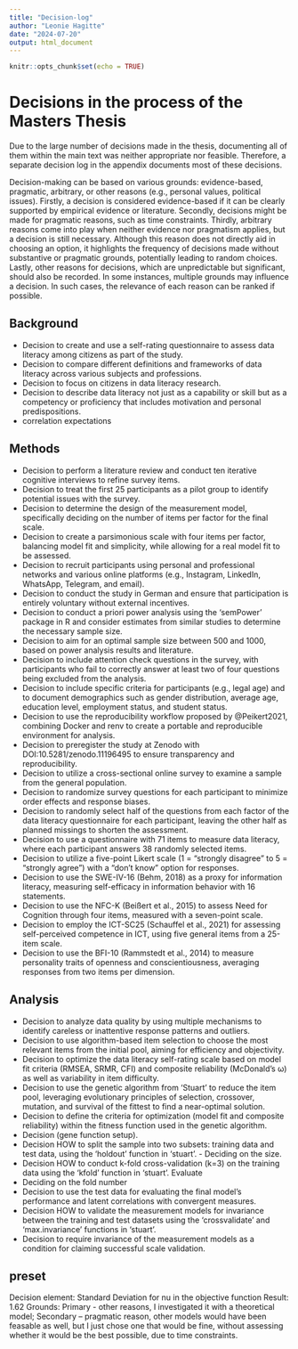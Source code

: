 ```yaml
---
title: "Decision-log"
author: "Leonie Hagitte"
date: "2024-07-20"
output: html_document
---
```

```r
knitr::opts_chunk$set(echo = TRUE)
```

# Decisions in the process of the Masters Thesis

Due to the large number of decisions made in the thesis, documenting all of them within the main text was neither appropriate nor feasible. Therefore, a separate decision log in the appendix documents most of these decisions.

Decision-making can be based on various grounds: evidence-based, pragmatic, arbitrary, or other reasons (e.g., personal values, political issues). Firstly, a decision is considered evidence-based if it can be clearly supported by empirical evidence or literature. Secondly, decisions might be made for pragmatic reasons, such as time constraints. Thirdly, arbitrary reasons come into play when neither evidence nor pragmatism applies, but a decision is still necessary. Although this reason does not directly aid in choosing an option, it highlights the frequency of decisions made without substantive or pragmatic grounds, potentially leading to random choices. Lastly, other reasons for decisions, which are unpredictable but significant, should also be recorded.
In some instances, multiple grounds may influence a decision. In such cases, the relevance of each reason can be ranked if possible.

## Background

- Decision to create and use a self-rating questionnaire to assess data literacy among citizens as part of the study.
- Decision to compare different definitions and frameworks of data literacy across various subjects and professions.
- Decision to focus on citizens in data literacy research.
- Decision to describe data literacy not just as a capability or skill but as a competency or proficiency that includes motivation and personal predispositions.
- correlation expectations


## Methods
- Decision to perform a literature review and conduct ten iterative cognitive interviews to refine survey items.
- Decision to treat the first 25 participants as a pilot group to identify potential issues with the survey.
- Decision to determine the design of the measurement model, specifically deciding on the number of items per factor for the final scale.
- Decision to create a parsimonious scale with four items per factor, balancing model fit and simplicity, while allowing for a real model fit to be assessed.
- Decision to recruit participants using personal and professional networks and various online platforms (e.g., Instagram, LinkedIn, WhatsApp, Telegram, and email).
- Decision to conduct the study in German and ensure that participation is entirely voluntary without external incentives.
- Decision to conduct a priori power analysis using the ‘semPower’ package in R and consider estimates from similar studies to determine the necessary sample size.
- Decision to aim for an optimal sample size between 500 and 1000, based on power analysis results and literature.
- Decision to include attention check questions in the survey, with participants who fail to correctly answer at least two of four questions being excluded from the analysis.
- Decision to include specific criteria for participants (e.g., legal age) and to document demographics such as gender distribution, average age, education level, employment status, and student status.
- Decision to use the reproducibility workflow proposed by @Peikert2021, combining Docker and renv to create a portable and reproducible environment for analysis.
- Decision to preregister the study at Zenodo with DOI:10.5281/zenodo.11196495 to ensure transparency and reproducibility.
- Decision to utilize a cross-sectional online survey to examine a sample from the general population.
- Decision to randomize survey questions for each participant to minimize order effects and response biases.
- Decision to randomly select half of the questions from each factor of the data literacy questionnaire for each participant, leaving the other half as planned missings to shorten the assessment.
- Decision to use a questionnaire with 71 items to measure data literacy, where each participant answers 38 randomly selected items.
- Decision to utilize a five-point Likert scale (1 = "strongly disagree" to 5 = "strongly agree") with a “don’t know” option for responses.
- Decision to use the SWE-IV-16 (Behm, 2018) as a proxy for information literacy, measuring self-efficacy in information behavior with 16 statements.
- Decision to use the NFC-K (Beißert et al., 2015) to assess Need for Cognition through four items, measured with a seven-point scale.
- Decision to employ the ICT-SC25 (Schauffel et al., 2021) for assessing self-perceived competence in ICT, using five general items from a 25-item scale.
- Decision to use the BFI-10 (Rammstedt et al., 2014) to measure personality traits of openness and conscientiousness, averaging responses from two items per dimension.

## Analysis
- Decision to analyze data quality by using multiple mechanisms to identify careless or inattentive response patterns and outliers.
- Decision to use algorithm-based item selection to choose the most relevant items from the initial pool, aiming for efficiency and objectivity.
- Decision to optimize the data literacy self-rating scale based on model fit criteria (RMSEA, SRMR, CFI) and composite reliability (McDonald's ω) as well as variability in item difficulty.
- Decision to use the genetic algorithm from 'Stuart' to reduce the item pool, leveraging evolutionary principles of selection, crossover, mutation, and survival of the fittest to find a near-optimal solution.
- Decision to define the criteria for optimization (model fit and composite reliability) within the fitness function used in the genetic algorithm.
- Decision (gene function setup).
- Decision HOW to split the sample into two subsets: training data and test data, using the ‘holdout' function in ‘stuart’. - Deciding on the size.
- Decision HOW to conduct k-fold cross-validation (k=3) on the training data using the ‘kfold’ function in ‘stuart’.
Evaluate
- Deciding on the fold number
- Decision to use the test data for evaluating the final model's performance and latent correlations with convergent measures.
- Decision HOW to validate the measurement models for invariance between the training and test datasets using the ‘crossvalidate’ and ‘max.invariance' functions in ‘stuart’.
- Decision to require invariance of the measurement models as a condition for claiming successful scale validation.

## preset
Decision element: Standard Deviation for nu in the objective function
Result: 1.62
Grounds: Primary - other reasons, I investigated it with a theoretical model;
         Secondary – pragmatic reason, other models would have been feasable as well,
         but I just chose one that would be fine, without assessing whether it would be the best possible, due to time               constraints.